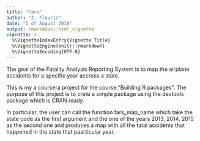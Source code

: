 ```yaml
---
title: "Fars"
author: "Z. Flouris"
date: "5 of August 2018"
output: rmarkdown::html_vignette
vignette: >
  %\VignetteIndexEntry{Vignette Title}
  %\VignetteEngine{knitr::rmarkdown}
  %\VignetteEncoding{UTF-8}
---
```

The goal of the Fatality Analysis Reporting System is to map the airplane accidents for a specific year accross a state.

This is my a coursera project for the course "Building R packages". The purpose of this project is to crete a simple package using the devtools package which is CRAN ready. 

In particular, the user can call the function fars_map_name which take the state code as the first argument and the one of the years 2013, 2014, 2015 as the second one and produces a map with all the fatal accidents that happened in the state that paarticular year.
